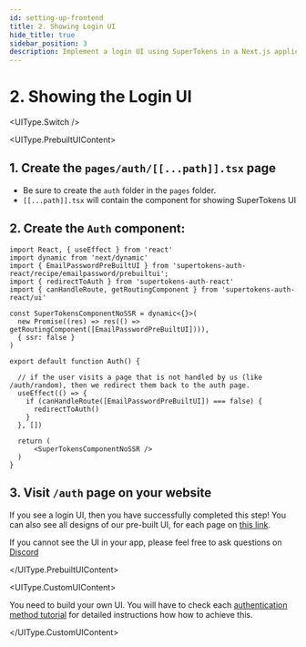 ```yaml
---
id: setting-up-frontend
title: 2. Showing Login UI
hide_title: true
sidebar_position: 3
description: Implement a login UI using SuperTokens in a Next.js application.
---
```



# 2. Showing the Login UI

<UIType.Switch />

<UIType.PrebuiltUIContent>

## 1. Create the `pages/auth/[[...path]].tsx` page
- Be sure to create the `auth` folder in the `pages` folder.
- `[[...path]].tsx` will contain the component for showing SuperTokens UI

## 2. Create the `Auth` component:

```tsx title="pages/auth/[[...path]].tsx"
import React, { useEffect } from 'react'
import dynamic from 'next/dynamic'
import { EmailPasswordPreBuiltUI } from 'supertokens-auth-react/recipe/emailpassword/prebuiltui';
import { redirectToAuth } from 'supertokens-auth-react'
import { canHandleRoute, getRoutingComponent } from 'supertokens-auth-react/ui'

const SuperTokensComponentNoSSR = dynamic<{}>(
  new Promise((res) => res(() => getRoutingComponent([EmailPasswordPreBuiltUI]))),
  { ssr: false }
)

export default function Auth() {

  // if the user visits a page that is not handled by us (like /auth/random), then we redirect them back to the auth page.
  useEffect(() => {
    if (canHandleRoute([EmailPasswordPreBuiltUI]) === false) { 
      redirectToAuth()
    }
  }, [])

  return (
      <SuperTokensComponentNoSSR />
  )
}
```

## 3. Visit `/auth` page on your website

If you see a login UI, then you have successfully completed this step! You can also see all designs of our pre-built UI, for each page on [this link](https://master--6571be2867f75556541fde98.chromatic.com/?path=/story/auth-page--playground).

If you cannot see the UI in your app, please feel free to ask questions on [Discord](https://supertokens.com/discord)

</UIType.PrebuiltUIContent>

<UIType.CustomUIContent>

You need to build your own UI. You will have to check each [authentication method tutorial](/docs/authentication/overview) for detailed instructions how how to achieve this. 

</UIType.CustomUIContent>
